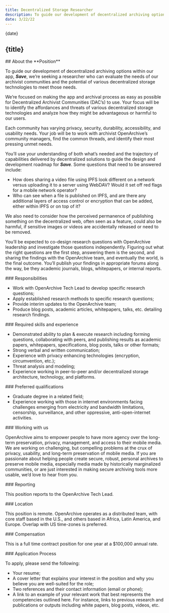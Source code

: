 ```yaml
---
title: Decentralized Storage Researcher
description: To guide our development of decentralized archiving options within our app, Save, we’re seeking a researcher who can evaluate the needs of our archivist communities and the potential of various decentralized storage technologies to meet those needs.
date: 3/22/22
---
```



<JobHeaderSection>
{date}

## {title}

</JobHeaderSection>

<AboutSection />

<AboutPositionSection>
## About the **Position**

To guide our development of decentralized archiving options within our app, **_Save_**, we’re seeking a researcher who can evaluate the needs of our archivist communities and the potential of various decentralized storage technologies to meet those needs.

We’re focused on making the app and archival process as easy as possible for Decentralized Archivist Communities (DAC’s) to use. Your focus will be to identify the affordances and threats of various decentralized storage technologies and analyze how they might be advantageous or harmful to our users.

Each community has varying privacy, security, durability, accessibility, and usability needs. Your job will be to work with archivist OpenArchive’s community managers, find the common threads, and identify their most pressing unmet needs.

You’ll use your understanding of both what’s needed and the trajectory of capabilities delivered by decentralized solutions to guide the design and development roadmap for **_Save_**. Some questions that need to be answered include:

- How does sharing a video file using IPFS look different on a network versus uploading it to a server using WebDAV? Would it set off red flags for a mobile network operator?
- Who can see when a file is published on IPFS, and are there any additional layers of access control or encryption that can be added, either within IPFS or on top of it?

We also need to consider how the perceived permanence of publishing something on the decentralized web, often seen as a feature, could also be harmful, if sensitive images or videos are accidentally released or need to be removed.

You’ll be expected to co-design research questions with OpenArchive leadership and investigate those questions independently. Figuring out what the right questions are the first step, answering them is the second, and sharing the findings with the OpenArchive team, and eventually the world, is the final outcome. You’ll publish your findings in appropriate forums along the way, be they academic journals, blogs, whitepapers, or internal reports.

</AboutPositionSection>

<DetailsSection>
<DetailItem>
### Responsibilities

- Work with OpenArchive Tech Lead to develop specific research questions;
- Apply established research methods to specific research questions;
- Provide interim updates to the OpenArchive team;
- Produce blog posts, academic articles, whitepapers, talks, etc. detailing research findings.

</DetailItem>
<DetailItem>
### Required skills and experience

- Demonstrated ability to plan & execute research including forming questions, collaborating with peers, and publishing results as academic papers, whitepapers, specifications, blog posts, talks or other formats;
- Strong verbal and written communication;
- Experience with privacy enhancing technologies (encryption, circumvention, etc.);
- Threat analysis and modeling;
- Experience working in peer-to-peer and/or decentralized storage architecture, technology, and platforms.

</DetailItem>
<DetailItem>
### Preferred qualifications

- Graduate degree in a related field;
- Experience working with those in internet environments facing challenges emerging from electricity and bandwidth limitations, censorship, surveillance, and other oppressive, anti-open-internet activities.

</DetailItem>
<DetailItem>
  ### Working with us

OpenArchive aims to empower people to have more agency over the long-term preservation, privacy, management, and access to their mobile media. We are working on challenging, but compelling problems at the crux of privacy, usability, and long-term preservation of mobile media. If you are passionate about helping people create secure, robust, personal archives to preserve mobile media, especially media made by historically marginalized communities, or are just interested in making secure archiving tools more usable, we’d love to hear from you.

</DetailItem>
<DetailItem>
  ### Reporting

This position reports to the OpenArchive Tech Lead.

</DetailItem>
<DetailItem>
  ### Location

This position is remote. OpenArchive operates as a distributed team, with core staff based in the U.S., and others based in Africa, Latin America, and Europe. Overlap with US time-zones is preferred.

</DetailItem>
<DetailItem>
  ### Compensation

This is a full time contract position for one year at a $100,000 annual rate.

</DetailItem>
<DetailItem>
  ### Application Process

To apply, please send the following:

- Your resume;
- A cover letter that explains your interest in the position and why you believe you are well-suited for the role;
- Two references and their contact information (email or phone);
- A link to an example of your relevant work that best represents the competencies outlined here. For instance, links to previous research and publications or outputs including white papers, blog posts, videos, etc.

</DetailItem>
</DetailsSection>

<DiverseSection />
